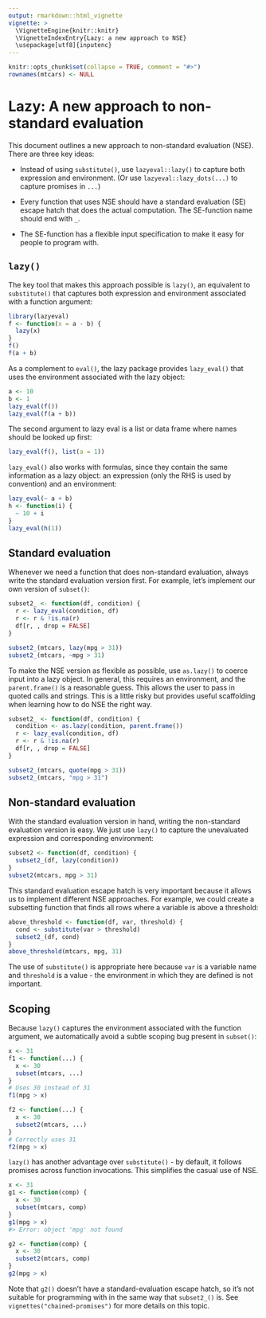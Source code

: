 ```yaml
---
output: rmarkdown::html_vignette
vignette: >
  \VignetteEngine{knitr::knitr}
  \VignetteIndexEntry{Lazy: a new approach to NSE}
  \usepackage[utf8]{inputenc}
---
```


```r
knitr::opts_chunk$set(collapse = TRUE, comment = "#>")
rownames(mtcars) <- NULL
```

# Lazy: A new approach to non-standard evaluation

This document outlines a new approach to non-standard evaluation (NSE). There are three key ideas:

* Instead of using `substitute()`, use `lazyeval::lazy()` to capture both expression
  and environment. (Or use `lazyeval::lazy_dots(...)` to capture promises in `...`)
  
* Every function that uses NSE should have a standard evaluation (SE) escape 
  hatch that does the actual computation. The SE-function name should end with 
  `_`.
  
* The SE-function has a flexible input specification to make it easy for people
  to program with.

## `lazy()`

The key tool that makes this approach possible is `lazy()`, an equivalent to `substitute()` that captures both expression and environment associated with a function argument:

```r
library(lazyeval)
f <- function(x = a - b) {
  lazy(x)
}
f()
f(a + b)
```

As a complement to `eval()`, the lazy package provides `lazy_eval()` that uses the environment associated with the lazy object:

```r
a <- 10
b <- 1
lazy_eval(f())
lazy_eval(f(a + b))
```

The second argument to lazy eval is a list or data frame where names should be looked up first:

```r
lazy_eval(f(), list(a = 1))
```

`lazy_eval()` also works with formulas, since they contain the same information as a lazy object: an expression (only the RHS is used by convention) and an environment:

```r
lazy_eval(~ a + b)
h <- function(i) {
  ~ 10 + i
}
lazy_eval(h(1))
```

## Standard evaluation

Whenever we need a function that does non-standard evaluation, always write the standard evaluation version first. For example, let's implement our own version of `subset()`:

```r
subset2_ <- function(df, condition) {
  r <- lazy_eval(condition, df)
  r <- r & !is.na(r)
  df[r, , drop = FALSE]
} 

subset2_(mtcars, lazy(mpg > 31))
subset2_(mtcars, ~mpg > 31)
```

To make the NSE version as flexible as possible, use `as.lazy()` to coerce input into a lazy object. In general, this requires an environment, and the `parent.frame()` is a reasonable guess. This allows the user to pass in quoted calls and strings. This is a little risky but provides useful scaffolding when learning how to do NSE the right way.

```r
subset2_ <- function(df, condition) {
  condition <- as.lazy(condition, parent.frame())
  r <- lazy_eval(condition, df)
  r <- r & !is.na(r)
  df[r, , drop = FALSE]
} 

subset2_(mtcars, quote(mpg > 31))
subset2_(mtcars, "mpg > 31")
```

## Non-standard evaluation

With the standard evaluation version in hand, writing the non-standard evaluation version is easy. We just use `lazy()` to capture the unevaluated expression and corresponding environment:

```r
subset2 <- function(df, condition) {
  subset2_(df, lazy(condition))
}
subset2(mtcars, mpg > 31)
```

This standard evaluation escape hatch is very important because it allows us to implement different NSE approaches. For example, we could create a subsetting function that finds all rows where a variable is above a threshold:

```r
above_threshold <- function(df, var, threshold) {
  cond <- substitute(var > threshold)
  subset2_(df, cond)
}
above_threshold(mtcars, mpg, 31)
```

The use of `substitute()` is appropriate here because `var` is a variable name and `threshold` is a value - the environment in which they are defined is not important.

## Scoping

Because `lazy()` captures the environment associated with the function argument, we automatically avoid a subtle scoping bug present in `subset()`:
  
```r
x <- 31
f1 <- function(...) {
  x <- 30
  subset(mtcars, ...)
}
# Uses 30 instead of 31
f1(mpg > x)

f2 <- function(...) {
  x <- 30
  subset2(mtcars, ...)
}
# Correctly uses 31
f2(mpg > x)
```

`lazy()` has another advantage over `substitute()` - by default, it follows promises across function invocations. This simplifies the casual use of NSE.

```r
x <- 31
g1 <- function(comp) {
  x <- 30
  subset(mtcars, comp)
}
g1(mpg > x)
#> Error: object 'mpg' not found
```

```r
g2 <- function(comp) {
  x <- 30
  subset2(mtcars, comp)
}
g2(mpg > x)
```

Note that `g2()` doesn't have a standard-evaluation escape hatch, so it's not suitable for programming with in the same way that `subset2_()` is.  See `vignettes("chained-promises")` for more details on this topic.

